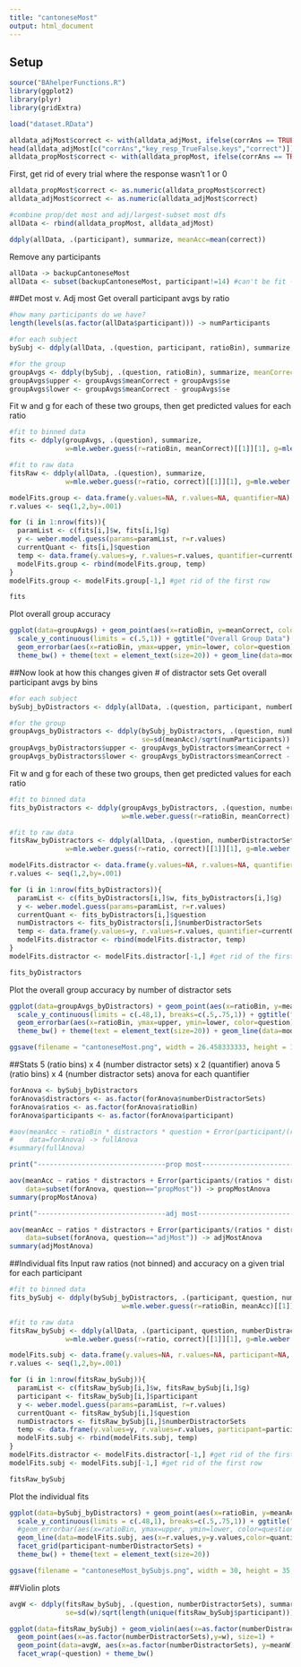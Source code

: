 ```yaml
---
title: "cantoneseMost"
output: html_document
---
```

## Setup 

```r
source("BAhelperFunctions.R")
library(ggplot2)
library(plyr)
library(gridExtra)

load("dataset.RData")

alldata_adjMost$correct <- with(alldata_adjMost, ifelse(corrAns == TRUE, key_resp_TrueFalse.keys == "f", key_resp_TrueFalse.keys == "j"))
head(alldata_adjMost[c("corrAns","key_resp_TrueFalse.keys","correct")])
alldata_propMost$correct <- with(alldata_propMost, ifelse(corrAns == TRUE, key_resp_TrueFalse.keys == "f", key_resp_TrueFalse.keys == "j"))
```


First, get rid of every trial where the response wasn't 1 or 0
```r
alldata_propMost$correct <- as.numeric(alldata_propMost$correct)
alldata_adjMost$correct <- as.numeric(alldata_adjMost$correct)

#combine prop/det most and adj/largest-subset most dfs 
allData <- rbind(alldata_propMost, alldata_adjMost)
```


```r
ddply(allData, .(participant), summarize, meanAcc=mean(correct))
```

Remove any participants 
```r
allData -> backupCantoneseMost
allData <- subset(backupCantoneseMost, participant!=14) #can't be fit -- below 60% overall 
```

##Det most v. Adj most
Get overall participant avgs by ratio
```r
#how many participants do we have? 
length(levels(as.factor(allData$participant))) -> numParticipants

#for each subject 
bySubj <- ddply(allData, .(question, participant, ratioBin), summarize, meanAcc=mean(correct))

#for the group
groupAvgs <- ddply(bySubj, .(question, ratioBin), summarize, meanCorrect=mean(meanAcc), se=sd(meanAcc)/sqrt(numParticipants))
groupAvgs$upper <- groupAvgs$meanCorrect + groupAvgs$se
groupAvgs$lower <- groupAvgs$meanCorrect - groupAvgs$se
```


Fit w and g for each of these two groups, then get predicted values for each ratio
```r
#fit to binned data 
fits <- ddply(groupAvgs, .(question), summarize, 
              w=mle.weber.guess(r=ratioBin, meanCorrect)[[1]][1], g=mle.weber.guess(r=ratioBin, meanCorrect)[[1]][2])

#fit to raw data 
fitsRaw <- ddply(allData, .(question), summarize, 
              w=mle.weber.guess(r=ratio, correct)[[1]][1], g=mle.weber.guess(r=ratio, correct)[[1]][2])

modelFits.group <- data.frame(y.values=NA, r.values=NA, quantifier=NA)
r.values <- seq(1,2,by=.001)

for (i in 1:nrow(fits)){
  paramList <- c(fits[i,]$w, fits[i,]$g)
  y <- weber.model.guess(params=paramList, r=r.values)
  currentQuant <- fits[i,]$question
  temp <- data.frame(y.values=y, r.values=r.values, quantifier=currentQuant)
  modelFits.group <- rbind(modelFits.group, temp)
}
modelFits.group <- modelFits.group[-1,] #get rid of the first row 

fits
```

Plot overall group accuracy 
```r
ggplot(data=groupAvgs) + geom_point(aes(x=ratioBin, y=meanCorrect, color=question)) + theme_bw() + 
  scale_y_continuous(limits = c(.5,1)) + ggtitle("Overall Group Data") + 
  geom_errorbar(aes(x=ratioBin, ymax=upper, ymin=lower, color=question), size=0.15, width=.05) +
  theme_bw() + theme(text = element_text(size=20)) + geom_line(data=modelFits.group, aes(x=r.values,y=y.values,color=quantifier))
```

##Now look at how this changes given # of distractor sets 
Get overall participant avgs by bins 
```r
#for each subject 
bySubj_byDistractors <- ddply(allData, .(question, participant, numberDistractorSets, ratioBin), summarize, meanAcc=mean(correct))

#for the group
groupAvgs_byDistractors <- ddply(bySubj_byDistractors, .(question, numberDistractorSets, ratioBin), summarize, meanCorrect=mean(meanAcc), 
                                 se=sd(meanAcc)/sqrt(numParticipants))
groupAvgs_byDistractors$upper <- groupAvgs_byDistractors$meanCorrect + groupAvgs_byDistractors$se
groupAvgs_byDistractors$lower <- groupAvgs_byDistractors$meanCorrect - groupAvgs_byDistractors$se
```

Fit w and g for each of these two groups, then get predicted values for each ratio
```r
#fit to binned data
fits_byDistractors <- ddply(groupAvgs_byDistractors, .(question, numberDistractorSets), summarize, 
                            w=mle.weber.guess(r=ratioBin, meanCorrect)[[1]][1], g=mle.weber.guess(r=ratioBin, meanCorrect)[[1]][2])

#fit to raw data 
fitsRaw_byDistractors <- ddply(allData, .(question, numberDistractorSets), summarize, 
              w=mle.weber.guess(r=ratio, correct)[[1]][1], g=mle.weber.guess(r=ratio, correct)[[1]][2])

modelFits.distractor <- data.frame(y.values=NA, r.values=NA, quantifier=NA, numberDistractorSets=NA)
r.values <- seq(1,2,by=.001)

for (i in 1:nrow(fits_byDistractors)){
  paramList <- c(fits_byDistractors[i,]$w, fits_byDistractors[i,]$g)
  y <- weber.model.guess(params=paramList, r=r.values)
  currentQuant <- fits_byDistractors[i,]$question
  numDistractors <- fits_byDistractors[i,]$numberDistractorSets
  temp <- data.frame(y.values=y, r.values=r.values, quantifier=currentQuant, numberDistractorSets=numDistractors)
  modelFits.distractor <- rbind(modelFits.distractor, temp)
}
modelFits.distractor <- modelFits.distractor[-1,] #get rid of the first row 

fits_byDistractors
```

Plot the overall group accuracy by number of distractor sets 
```r
ggplot(data=groupAvgs_byDistractors) + geom_point(aes(x=ratioBin, y=meanCorrect, color=question)) + 
  scale_y_continuous(limits = c(.48,1), breaks=c(.5,.75,1)) + ggtitle("Overall Group Data, by # distractor sets") + facet_wrap(~numberDistractorSets) +
  geom_errorbar(aes(x=ratioBin, ymax=upper, ymin=lower, color=question), size=0.15, width=.05) +
  theme_bw() + theme(text = element_text(size=20)) + geom_line(data=modelFits.distractor, aes(x=r.values,y=y.values,color=quantifier))

ggsave(filename = "cantoneseMost.png", width = 26.458333333, height = 17.859375, units = "cm")
```

##Stats
5 (ratio bins) x 4 (number distractor sets) x 2 (quantifier) anova 
5 (ratio bins) x 4 (number distractor sets) anova for each quantifier 
```r
forAnova <- bySubj_byDistractors 
forAnova$distractors <- as.factor(forAnova$numberDistractorSets)
forAnova$ratios <- as.factor(forAnova$ratioBin)
forAnova$participants <- as.factor(forAnova$participant)

#aov(meanAcc ~ ratioBin * distractors * question + Error(participant/(ratioBin * distractors * question)),
#    data=forAnova) -> fullAnova
#summary(fullAnova) 

print("--------------------------------prop most---------------------------------------------------")

aov(meanAcc ~ ratios * distractors + Error(participants/(ratios * distractors)), 
    data=subset(forAnova, question=="propMost")) -> propMostAnova
summary(propMostAnova)

print("--------------------------------adj most---------------------------------------------------")

aov(meanAcc ~ ratios * distractors + Error(participants/(ratios * distractors)), 
    data=subset(forAnova, question=="adjMost")) -> adjMostAnova
summary(adjMostAnova)
```

##Individual fits 
Input raw ratios (not binned) and accuracy on a given trial for each participant
```r
#fit to binned data
fits_bySubj <- ddply(bySubj_byDistractors, .(participant, question, numberDistractorSets), summarize, 
                            w=mle.weber.guess(r=ratioBin, meanAcc)[[1]][1], g=mle.weber.guess(r=ratioBin, meanAcc)[[1]][2])

#fit to raw data 
fitsRaw_bySubj <- ddply(allData, .(participant, question, numberDistractorSets), summarize, 
              w=mle.weber.guess(r=ratio, correct)[[1]][1], g=mle.weber.guess(r=ratio, correct)[[1]][2])

modelFits.subj <- data.frame(y.values=NA, r.values=NA, participant=NA, quantifier=NA, numberDistractorSets=NA)
r.values <- seq(1,2,by=.001)

for (i in 1:nrow(fitsRaw_bySubj)){
  paramList <- c(fitsRaw_bySubj[i,]$w, fitsRaw_bySubj[i,]$g)
  participant <- fitsRaw_bySubj[i,]$participant
  y <- weber.model.guess(params=paramList, r=r.values)
  currentQuant <- fitsRaw_bySubj[i,]$question
  numDistractors <- fitsRaw_bySubj[i,]$numberDistractorSets
  temp <- data.frame(y.values=y, r.values=r.values, participant=participant, quantifier=currentQuant, numberDistractorSets=numDistractors)
  modelFits.subj <- rbind(modelFits.subj, temp)
}
modelFits.distractor <- modelFits.distractor[-1,] #get rid of the first row 
modelFits.subj <- modelFits.subj[-1,] #get rid of the first row 

fitsRaw_bySubj
```

Plot the individual fits 
```r
ggplot(data=bySubj_byDistractors) + geom_point(aes(x=ratioBin, y=meanAcc, color=question)) + 
  scale_y_continuous(limits = c(.48,1), breaks=c(.5,.75,1)) + ggtitle("Individual data, by # distractor sets") +
  #geom_errorbar(aes(x=ratioBin, ymax=upper, ymin=lower, color=question), size=0.15, width=.05) +
  geom_line(data=modelFits.subj, aes(x=r.values,y=y.values,color=quantifier)) + 
  facet_grid(participant~numberDistractorSets) + 
  theme_bw() + theme(text = element_text(size=20))

ggsave(filename = "cantoneseMost_bySubjs.png", width = 30, height = 35, units = "cm")
```

##Violin plots

```r
avgW <- ddply(fitsRaw_bySubj, .(question, numberDistractorSets), summarize, meanW=mean(w),
              se=sd(w)/sqrt(length(unique(fitsRaw_bySubj$participant)))) 

ggplot(data=fitsRaw_bySubj) + geom_violin(aes(x=as.factor(numberDistractorSets),y=w,fill=as.factor(numberDistractorSets))) + 
  geom_point(aes(x=as.factor(numberDistractorSets),y=w), size=1) + 
  geom_point(data=avgW, aes(x=as.factor(numberDistractorSets), y=meanW), size=10, shape="--", color="yellow") + 
  facet_wrap(~question) + theme_bw() 
```

